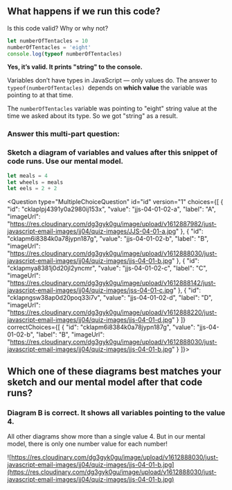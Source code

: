 
<Quiz title="MDX Quiz" id="mdx-quiz">
<Question type="EssayQuestion" id="1ckksrck08114q0930w6pm9y7f">
<Prompt>

## What happens if we run this code?

Is this code valid? Why or why not?

```js
let numberOfTentacles = 10
numberOfTentacles = 'eight'
console.log(typeof numberOfTentacles)
```

</Prompt>

<Answer>

**Yes, it’s valid. It prints "string" to the console.**

Variables don’t have types in JavaScript — only values do. The answer to `typeof(numberOfTentacles) `depends on **which value** the variable was pointing to at that time.

The `numberOfTentacles` variable was pointing to "eight" string value at the time we asked about its type. So we got "string" as a result.

</Answer>

</Question>

<Question type="QuestionSet" id="cklapczhk37td0a782euz0eo5" version={1}>

<Prompt>

### Answer this multi-part question:

</Prompt>

<Question type="SketchQuestion" id="cklap9tag38o50a293f3macdg">

<Prompt>

### Sketch a diagram of variables and values after this snippet of code runs. Use our mental model.

```js
let meals = 4
let wheels = meals
let eels = 2 + 2
```

</Prompt>

</Question>

<Question type="MultipleChoiceQuestion" id="id" version="1" choices={[
{
    "id": "cklaplpj4391y0a2980ij153x",
    "value": "jjs-04-01-02-a",
    "label": "A",
    "imageUrl": "https://res.cloudinary.com/dg3gyk0gu/image/upload/v1612887982/just-javascript-email-images/jj04/quiz-images/JJS-04-01-a.jpg"
},
{
    "id": "cklapm6i8384k0a78jypn187g",
    "value": "jjs-04-01-02-b",
    "label": "B",
    "imageUrl": "https://res.cloudinary.com/dg3gyk0gu/image/upload/v1612888030/just-javascript-email-images/jj04/quiz-images/jjs-04-01-b.jpg"
},
{
    "id": "cklapmya8381j0d20jl2yncmr",
    "value": "jjs-04-01-02-c",
    "label": "C",
    "imageUrl": "https://res.cloudinary.com/dg3gyk0gu/image/upload/v1612888142/just-javascript-email-images/jj04/quiz-images/jss-04-01-c.jpg"
},
{
    "id": "cklapngsw38ap0d20poq33i7v",
    "value": "jjs-04-01-02-d",
    "label": "D",
    "imageUrl": "https://res.cloudinary.com/dg3gyk0gu/image/upload/v1612888220/just-javascript-email-images/jj04/quiz-images/jjs-04-01-d.jpg"
}
]}
correctChoices={[
{
    "id": "cklapm6i8384k0a78jypn187g",
    "value": "jjs-04-01-02-b",
    "label": "B",
    "imageUrl": "https://res.cloudinary.com/dg3gyk0gu/image/upload/v1612888030/just-javascript-email-images/jj04/quiz-images/jjs-04-01-b.jpg"
}
]}>

<Prompt>

## Which one of these diagrams best matches your sketch and our mental model after that code runs?

</Prompt>

<Answer>

### Diagram B is correct. It shows all variables pointing to the value 4.

All other diagrams show more than a single value 4. But in our mental model, there is only one number value for each number!

![https://res.cloudinary.com/dg3gyk0gu/image/upload/v1612888030/just-javascript-email-images/jj04/quiz-images/jjs-04-01-b.jpg](https://res.cloudinary.com/dg3gyk0gu/image/upload/v1612888030/just-javascript-email-images/jj04/quiz-images/jjs-04-01-b.jpg)

</Answer>

</Question>
</Question>
</Quiz>
